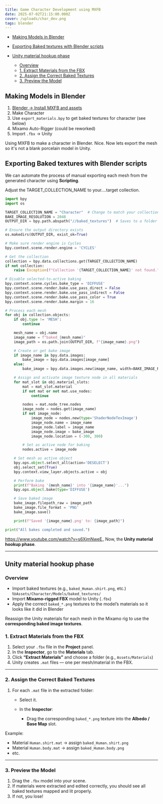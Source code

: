 ```yaml
---
title: Game Character Development using MXFB
date: 2025-07-02T21:15:00.000Z
cover: /uploads/char_dev.png
tags: blender
---
```

* [Making Models in Blender](#making-models-in-blender)
* [Exporting Baked textures with Blender scripts](#exporting-baked-textures-with-blender-scripts)
* [Unity material hookup phase](#unity-material-hookup-phase)

  * [Overview](#overview)
  * [1. Extract Materials from the FBX](#1-extract-materials-from-the-fbx)
  * [2. Assign the Correct Baked Textures](#2-assign-the-correct-baked-textures)
  * [3. Preview the Model](#3-preview-the-model)

## Making Models in Blender

1. [Blender -> Install MXFB and assets](https://www.youtube.com/watch?v=s6XjmNweE_0)
2. Make Character
3. Use `export_materials.bpy` to get baked textures for character (see below)
4. Mixamo Auto-Rigger (could be reworked)
5. Import `.fbx` -> Unity

Using MXFB to make a character in Blender. Nice. Now lets export the mesh so it's not a blank porcelain model in Unity.

## Exporting Baked textures with Blender scripts

We can automate the process of manual exporting each mesh from the generated character using **Scripting**.

Adjust the TARGET_COLLECTION_NAME to your....target collection.

```py
import bpy
import os

TARGET_COLLECTION_NAME = "Character"  # Change to match your collection
BAKE_IMAGE_RESOLUTION = 2048
OUTPUT_DIR = bpy.path.abspath("//baked_textures")  # Saves to a folder next to your .blend

# Ensure the output directory exists
os.makedirs(OUTPUT_DIR, exist_ok=True)

# Make sure render engine is Cycles
bpy.context.scene.render.engine = 'CYCLES'

# Get the collection
collection = bpy.data.collections.get(TARGET_COLLECTION_NAME)
if not collection:
    raise Exception(f"Collection '{TARGET_COLLECTION_NAME}' not found.")

# Disable selected-to-active baking
bpy.context.scene.cycles.bake_type = 'DIFFUSE'
bpy.context.scene.render.bake.use_pass_direct = False
bpy.context.scene.render.bake.use_pass_indirect = False
bpy.context.scene.render.bake.use_pass_color = True
bpy.context.scene.render.bake.margin = 16

# Process each mesh
for obj in collection.objects:
    if obj.type != 'MESH':
        continue

    mesh_name = obj.name
    image_name = f"baked_{mesh_name}"
    image_path = os.path.join(OUTPUT_DIR, f"{image_name}.png")

    # Create or get bake image
    if image_name in bpy.data.images:
        bake_image = bpy.data.images[image_name]
    else:
        bake_image = bpy.data.images.new(image_name, width=BAKE_IMAGE_RESOLUTION, height=BAKE_IMAGE_RESOLUTION)

    # Assign and activate image texture node in all materials
    for mat_slot in obj.material_slots:
        mat = mat_slot.material
        if not mat or not mat.use_nodes:
            continue

        nodes = mat.node_tree.nodes
        image_node = nodes.get(image_name)
        if not image_node:
            image_node = nodes.new(type='ShaderNodeTexImage')
            image_node.name = image_name
            image_node.label = image_name
            image_node.image = bake_image
            image_node.location = (-300, 300)

        # Set as active node for baking
        nodes.active = image_node

    # Set mesh as active object
    bpy.ops.object.select_all(action='DESELECT')
    obj.select_set(True)
    bpy.context.view_layer.objects.active = obj

    # Perform bake
    print(f"Baking '{mesh_name}' into '{image_name}'...")
    bpy.ops.object.bake(type='DIFFUSE')

    # Save baked image
    bake_image.filepath_raw = image_path
    bake_image.file_format = 'PNG'
    bake_image.save()

    print(f"Saved '{image_name}.png' to: {image_path}")

print("All bakes completed and saved.")
```

https://www.youtube.com/watch?v=s6XjmNweE_
Now, the **Unity material hookup phase**.

- - -

## Unity material hookup phase

### Overview

* Import baked textures (e.g., `baked_Human.shirt.png`, etc.) to`Assets/Character/Models/baked_textures/`
* Import **Mixamo-rigged FBX** model to Unity (`.fbx`)
* Apply the correct `baked_*.png` textures to the model’s materials so it looks like it did in Blender

Reassign the Unity materials for each mesh in the Mixamo rig to use the **corresponding baked image textures**.

### 1. Extract Materials from the FBX

1. Select your `.fbx` file in the **Project** panel.
2. In the **Inspector**, go to the **Materials** tab.
3. Click **“Extract Materials”** and choose a folder (e.g., `Assets/Materials`)
4. Unity creates `.mat` files — one per mesh/material in the FBX.

- - -

### 2. Assign the Correct Baked Textures

1. For each `.mat` file in the extracted folder:

   * Select it.
   * In the **Inspector**:

     * Drag the corresponding `baked_*.png` texture into the **Albedo / Base Map** slot.

Example:

* Material `Human.shirt.mat` → assign `baked_Human.shirt.png`
* Material `Human.body.mat` → assign `baked_Human.body.png`
* etc.

- - -

### 3. Preview the Model

1. Drag the `.fbx` model into your scene.
2. If materials were extracted and edited correctly, you should see all baked textures mapped and lit properly.
3. If not, you lose!
